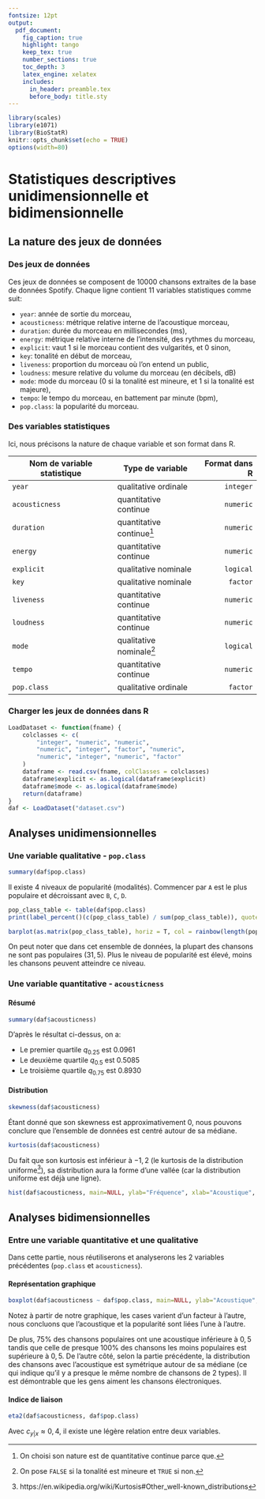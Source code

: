 ```yaml
---
fontsize: 12pt
output:
  pdf_document:
    fig_caption: true
    highlight: tango
    keep_tex: true
    number_sections: true
    toc_depth: 3
    latex_engine: xelatex
    includes:
      in_header: preamble.tex
      before_body: title.sty
---
```


```r
library(scales)
library(e1071)
library(BioStatR)
knitr::opts_chunk$set(echo = TRUE)
options(width=80)
```

# Statistiques descriptives unidimensionnelle et bidimensionnelle
## La nature des jeux de données
### Des jeux de données
Ces jeux de données se composent de 10000 chansons extraites de la base de données Spotify. 
Chaque ligne contient 11 variables statistiques comme suit:

- `year`: année de sortie du morceau,
- `acousticness`: métrique relative interne de l’acoustique morceau,
- `duration`: durée du morceau en millisecondes (ms),
- `energy`: métrique relative interne de l’intensité, des rythmes du morceau,
- `explicit`: vaut 1 si le morceau contient des vulgarités, et 0 sinon,
- `key`: tonalité en début de morceau,
- `liveness`: proportion du morceau où l’on entend un public,
- `loudness`: mesure relative du volume du morceau (en décibels, dB)
- `mode`: mode du morceau (0 si la tonalité est mineure, et 1 si la tonalité est majeure),
- `tempo`: le tempo du morceau, en battement par minute (bpm),
- `pop.class`: la popularité du morceau.

### Des variables statistiques
Ici, nous précisons la nature de chaque variable et son format dans R.

|Nom de variable statistique| Type de variable| Format dans R |
|--|--|--:|
|`year`|qualitative ordinale|`integer`|
|`acousticness`|quantitative continue|`numeric`|
|`duration`|quantitative continue[^1]|`numeric`|
|`energy`|quantitative continue|`numeric`|
|`explicit`|qualitative nominale|`logical`|
|`key`|qualitative nominale|`factor`|
|`liveness`|quantitative continue|`numeric`|
|`loudness`|quantitative continue|`numeric`|
|`mode`|qualitative nominale[^2]|`logical`|
|`tempo`|quantitative continue|`numeric`|
|`pop.class`|qualitative ordinale|`factor`|

[^1]: On choisi son nature est de quantitative continue parce que.
[^2]: On pose `FALSE` si la tonalité est mineure et `TRUE` si non.

<!-- TODO(vnvo2409): Explain why [^1] --> 

### Charger les jeux de données dans R
```r
LoadDataset <- function(fname) {
    colclasses <- c(
        "integer", "numeric", "numeric",
        "numeric", "integer", "factor", "numeric",
        "numeric", "integer", "numeric", "factor"
    )
    dataframe <- read.csv(fname, colClasses = colclasses)
    dataframe$explicit <- as.logical(dataframe$explicit)
    dataframe$mode <- as.logical(dataframe$mode)
    return(dataframe)
}
daf <- LoadDataset("dataset.csv")
```

## Analyses unidimensionnelles
### Une variable qualitative - `pop.class`
```r
summary(daf$pop.class)
```
Il existe 4 niveaux de popularité (modalités). Commencer par `A` est le plus populaire et décroissant avec `B`, `C`, `D`.

```r
pop_class_table <- table(daf$pop.class)
print(label_percent()(c(pop_class_table) / sum(pop_class_table)), quote = F)
```
```r
barplot(as.matrix(pop_class_table), horiz = T, col = rainbow(length(pop_class_table),alpha=.5), ylim=c(0, 10), legend.text = levels(daf$pop.class))
```

On peut noter que dans cet ensemble de données, la plupart des chansons ne sont pas populaires ($31,5%$).
Plus le niveau de popularité est élevé, moins les chansons peuvent atteindre ce niveau.

### Une variable quantitative - `acousticness`
#### Résumé

```r
summary(daf$acousticness)
```
D'après le résultat ci-dessus, on a:

- Le premier quartile $q_{0.25}$ est $0.0961$
- Le deuxième quartile $q_{0.5}$ est $0.5085$
- Le troisième quartile $q_{0.75}$ est $0.8930$

<!-- TODO(vnvo2409): Explain this result and say that a song is either acoustic or electronic. --> 
#### Distribution
```r
skewness(daf$acousticness)
```
Étant donné que son skewness est approximativement 0, nous pouvons conclure que 
l'ensemble de données est centré autour de sa médiane.

```r
kurtosis(daf$acousticness)
```
Du fait que son kurtosis est inférieur à $-1,2$ (le kurtosis de la distribution uniforme[^3]),
sa distribution aura la forme d'une vallée (car la distribution uniforme est déjà une ligne).

```r
hist(daf$acousticness, main=NULL, ylab="Fréquence", xlab="Acoustique", col="cadetblue1")
```

[^3]: https://en.wikipedia.org/wiki/Kurtosis#Other_well-known_distributions

## Analyses bidimensionnelles

### Entre une variable quantitative et une qualitative
Dans cette partie, nous réutiliserons et analyserons les 2 variables précédentes (`pop.class` et `acousticness`).

#### Représentation graphique
```r
boxplot(daf$acousticness ~ daf$pop.class, main=NULL, ylab="Acoustique", xlab="Popularité", outline = FALSE)
```

Notez à partir de notre graphique, les cases varient d'un facteur à l'autre, 
nous concluons que l'acoustique et la popularité sont liées l'une à l'autre.

De plus, $75\%$ des chansons populaires ont une acoustique inférieure à $0,5$ tandis que celle de presque $100\%$ des chansons les moins populaires est supérieure à $0,5$. 
De l'autre côté, selon la partie précédente, la distribution des chansons avec l'acoustique est symétrique autour de sa médiane (ce qui indique qu'il y a presque le même nombre de chansons de 2 types). 
Il est démontrable que les gens aiment les chansons électroniques.

#### Indice de liaison
```r
eta2(daf$acousticness, daf$pop.class)
```
Avec $c_{y|x} \approx 0,4$, il existe une légère relation entre deux variables.